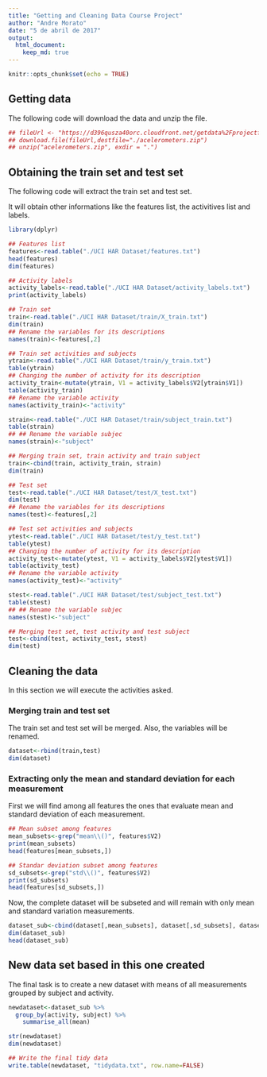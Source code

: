 ```yaml
---
title: "Getting and Cleaning Data Course Project"
author: "Andre Morato"
date: "5 de abril de 2017"
output: 
  html_document:
    keep_md: true
---
```


```r
knitr::opts_chunk$set(echo = TRUE)
```

## Getting data

The following code will download the data and unzip the file.

```r

## fileUrl <- "https://d396qusza40orc.cloudfront.net/getdata%2Fprojectfiles%2FUCI%20HAR%20Dataset.zip"
## download.file(fileUrl,destfile="./acelerometers.zip")
## unzip("acelerometers.zip", exdir = ".")

```

## Obtaining the train set and test set

The following code will extract the train set and test set.

It will obtain other informations like the features list, the activitives list and labels.

```r

library(dplyr)

## Features list
features<-read.table("./UCI HAR Dataset/features.txt")
head(features)
dim(features)

## Activity labels
activity_labels<-read.table("./UCI HAR Dataset/activity_labels.txt")
print(activity_labels)

## Train set
train<-read.table("./UCI HAR Dataset/train/X_train.txt")
dim(train)
## Rename the variables for its descriptions
names(train)<-features[,2]

## Train set activities and subjects
ytrain<-read.table("./UCI HAR Dataset/train/y_train.txt")
table(ytrain)
## Changing the number of activity for its description
activity_train<-mutate(ytrain, V1 = activity_labels$V2[ytrain$V1])
table(activity_train)
## Rename the variable activity
names(activity_train)<-"activity"

strain<-read.table("./UCI HAR Dataset/train/subject_train.txt")
table(strain)
## ## Rename the variable subjec
names(strain)<-"subject"

## Merging train set, train activity and train subject
train<-cbind(train, activity_train, strain)
dim(train)

## Test set
test<-read.table("./UCI HAR Dataset/test/X_test.txt")
dim(test)
## Rename the variables for its descriptions
names(test)<-features[,2]

## Test set activities and subjects
ytest<-read.table("./UCI HAR Dataset/test/y_test.txt")
table(ytest)
## Changing the number of activity for its description
activity_test<-mutate(ytest, V1 = activity_labels$V2[ytest$V1])
table(activity_test)
## Rename the variable activity
names(activity_test)<-"activity"

stest<-read.table("./UCI HAR Dataset/test/subject_test.txt")
table(stest)
## ## Rename the variable subjec
names(stest)<-"subject"

## Merging test set, test activity and test subject
test<-cbind(test, activity_test, stest)
dim(test)

```


## Cleaning the data

In this section we will execute the activities asked.

### Merging train and test set

The train set and test set will be merged. Also, the variables will be renamed.

```r

dataset<-rbind(train,test)
dim(dataset)

```


### Extracting only the mean and standard deviation for each measurement

First we will find among all features the ones that evaluate mean and standard deviation of each measurement.

```r

## Mean subset among features
mean_subsets<-grep("mean\\()", features$V2)
print(mean_subsets)
head(features[mean_subsets,])

## Standar deviation subset among features
sd_subsets<-grep("std\\()", features$V2)
print(sd_subsets)
head(features[sd_subsets,])

```

Now, the complete dataset will be subseted and will remain with only mean and standard variation measurements.

```r

dataset_sub<-cbind(dataset[,mean_subsets], dataset[,sd_subsets], dataset[, 562:563])
dim(dataset_sub)
head(dataset_sub)

```


## New data set based in this one created

The final task is to create a new dataset with means of all measurements grouped by subject and activity.

```r

newdataset<-dataset_sub %>%
  group_by(activity, subject) %>%
    summarise_all(mean)

str(newdataset)
dim(newdataset)

## Write the final tidy data
write.table(newdataset, "tidydata.txt", row.name=FALSE)

```

